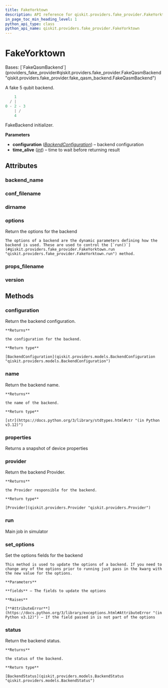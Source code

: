 ```yaml
---
title: FakeYorktown
description: API reference for qiskit.providers.fake_provider.FakeYorktown
in_page_toc_min_heading_level: 1
python_api_type: class
python_api_name: qiskit.providers.fake_provider.FakeYorktown
---
```


# FakeYorktown

<Class id="qiskit.providers.fake_provider.FakeYorktown" isDedicatedPage={true} github="https://github.com/qiskit/qiskit/tree/stable/0.45/qiskit/providers/fake_provider/backends/yorktown/fake_yorktown.py" signature="qiskit.providers.fake_provider.FakeYorktown">
  Bases: [`FakeQasmBackend`](providers_fake_provider#qiskit.providers.fake_provider.FakeQasmBackend "qiskit.providers.fake_provider.fake_qasm_backend.FakeQasmBackend")

  A fake 5 qubit backend.

  ```python
      1
    / |
  0 - 2 - 3
      | /
      4
  ```

  FakeBackend initializer.

  **Parameters**

  *   **configuration** ([*BackendConfiguration*](qiskit.providers.models.BackendConfiguration "qiskit.providers.models.BackendConfiguration")) – backend configuration
  *   **time\_alive** ([*int*](https://docs.python.org/3/library/functions.html#int "(in Python v3.12)")) – time to wait before returning result

  ## Attributes

  ### backend\_name

  <Attribute id="qiskit.providers.fake_provider.FakeYorktown.backend_name" attributeValue="'fake_yorktown'" />

  ### conf\_filename

  <Attribute id="qiskit.providers.fake_provider.FakeYorktown.conf_filename" attributeValue="'conf_yorktown.json'" />

  ### dirname

  <Attribute id="qiskit.providers.fake_provider.FakeYorktown.dirname" attributeValue="'/home/runner/work/qiskit/qiskit/qiskit/providers/fake_provider/backends/yorktown'" />

  ### options

  <Attribute id="qiskit.providers.fake_provider.FakeYorktown.options">
    Return the options for the backend

    The options of a backend are the dynamic parameters defining how the backend is used. These are used to control the [`run()`](#qiskit.providers.fake_provider.FakeYorktown.run "qiskit.providers.fake_provider.FakeYorktown.run") method.
  </Attribute>

  ### props\_filename

  <Attribute id="qiskit.providers.fake_provider.FakeYorktown.props_filename" attributeValue="'props_yorktown.json'" />

  ### version

  <Attribute id="qiskit.providers.fake_provider.FakeYorktown.version" attributeValue="1" />

  ## Methods

  ### configuration

  <Function id="qiskit.providers.fake_provider.FakeYorktown.configuration" signature="configuration()">
    Return the backend configuration.

    **Returns**

    the configuration for the backend.

    **Return type**

    [BackendConfiguration](qiskit.providers.models.BackendConfiguration "qiskit.providers.models.BackendConfiguration")
  </Function>

  ### name

  <Function id="qiskit.providers.fake_provider.FakeYorktown.name" signature="name()">
    Return the backend name.

    **Returns**

    the name of the backend.

    **Return type**

    [str](https://docs.python.org/3/library/stdtypes.html#str "(in Python v3.12)")
  </Function>

  ### properties

  <Function id="qiskit.providers.fake_provider.FakeYorktown.properties" signature="properties()">
    Returns a snapshot of device properties
  </Function>

  ### provider

  <Function id="qiskit.providers.fake_provider.FakeYorktown.provider" signature="provider()">
    Return the backend Provider.

    **Returns**

    the Provider responsible for the backend.

    **Return type**

    [Provider](qiskit.providers.Provider "qiskit.providers.Provider")
  </Function>

  ### run

  <Function id="qiskit.providers.fake_provider.FakeYorktown.run" signature="run(run_input, **kwargs)">
    Main job in simulator
  </Function>

  ### set\_options

  <Function id="qiskit.providers.fake_provider.FakeYorktown.set_options" signature="set_options(**fields)">
    Set the options fields for the backend

    This method is used to update the options of a backend. If you need to change any of the options prior to running just pass in the kwarg with the new value for the options.

    **Parameters**

    **fields** – The fields to update the options

    **Raises**

    [**AttributeError**](https://docs.python.org/3/library/exceptions.html#AttributeError "(in Python v3.12)") – If the field passed in is not part of the options
  </Function>

  ### status

  <Function id="qiskit.providers.fake_provider.FakeYorktown.status" signature="status()">
    Return the backend status.

    **Returns**

    the status of the backend.

    **Return type**

    [BackendStatus](qiskit.providers.models.BackendStatus "qiskit.providers.models.BackendStatus")
  </Function>
</Class>


